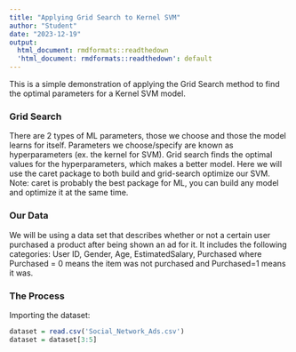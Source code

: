 ```yaml
---
title: "Applying Grid Search to Kernel SVM"
author: "Student"
date: "2023-12-19"
output:
  html_document: rmdformats::readthedown
  'html_document: rmdformats::readthedown': default
---
```

This is a simple demonstration of applying the Grid Search method to find the optimal parameters for a Kernel SVM model. 

### Grid Search
There are 2 types of ML parameters, those we choose and those the model learns for itself. Parameters we choose/specify are known as hyperparameters (ex. the kernel for SVM). Grid search finds the optimal values for the hyperparameters, which makes a better model. Here we will use the caret package to both build and grid-search optimize our SVM. Note: caret is probably the best package for ML, you can build any model and optimize it at the same time.

### Our Data
We will be using a data set that describes whether or not a certain user purchased a product after being shown an ad for it. It includes the following categories: User ID, Gender, Age, EstimatedSalary, Purchased where Purchased = 0 means the item was not purchased and Purchased=1 means it was. 

### The Process
Importing the dataset:
```r
dataset = read.csv('Social_Network_Ads.csv')
dataset = dataset[3:5]
```
